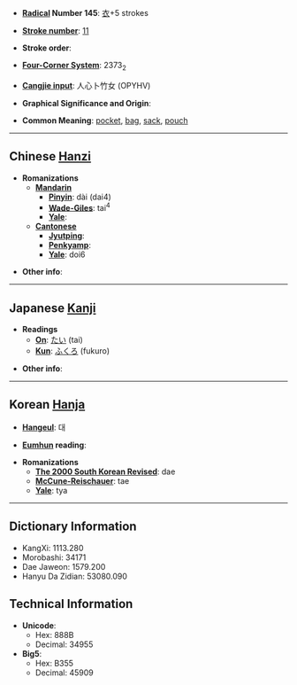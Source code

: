 * '''[[Wiktionary:Chinese radical index| Radical]] Number 145''': [[Wiktionary:Chinese radical index 衣|衣]]+5 strokes

* '''[[Wiktionary:Chinese total strokes index|Stroke number]]''': [[Wiktionary:Chinese total strokes index 11|11]]

* '''Stroke order''': 

* '''[[Wiktionary:Chinese four corner index|Four-Corner System]]''': 2373<sub>2</sub>

* '''[[Wiktionary:Chinese Cangjie index|Cangjie input]]''': 人心卜竹女 (OPYHV)

* '''Graphical Significance and Origin''': 

* '''Common Meaning''': [[pocket]], [[bag]], [[sack]], [[pouch]]

----

== Chinese [[Hanzi]] ==

* '''Romanizations'''
** '''[[Mandarin]]'''
*** '''[[Pinyin]]''': dài (dai4)
*** '''[[Wade-Giles]]''': tai<sup>4</sup>
*** '''[[Yale]]''': 
** '''[[Cantonese]]'''
*** '''[[Jyutping]]''':
*** '''[[Penkyamp]]''': 
*** '''[[Yale]]''': doi6

* '''Other info''': 

----

== Japanese [[Kanji]] ==

* '''Readings'''
** '''[[On]]''': [[たい]] (tai)
** '''[[Kun]]''': [[ふくろ]] (fukuro)

* '''Other info''':  

----

== Korean [[Hanja]] ==

* '''[[Hangeul]]''': 대

* '''[[Eumhun]] reading''': 

* '''Romanizations'''
** '''[[The 2000 South Korean Revised Romanization|The 2000 South Korean Revised]]''': dae
** '''[[McCune-Reischauer]]''': tae
** '''[[Yale]]''': tya

----

== Dictionary Information ==

* KangXi: 1113.280
* Morobashi: 34171
* Dae Jaweon: 1579.200
* Hanyu Da Zidian: 53080.090

== Technical Information ==

* '''Unicode''':
** Hex: 888B
** Decimal: 34955
* '''Big5''':
** Hex: B355
** Decimal: 45909